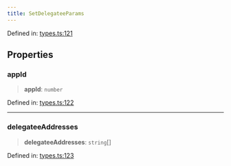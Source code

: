 ```yaml
---
title: SetDelegateeParams
---
```


Defined in: [types.ts:121](https://github.com/LIT-Protocol/Vincent/blob/59bbcc58961d006596c8c80671cc1200f69f2946/packages/libs/contracts-sdk/src/types.ts#L121)

## Properties

### appId

> **appId**: `number`

Defined in: [types.ts:122](https://github.com/LIT-Protocol/Vincent/blob/59bbcc58961d006596c8c80671cc1200f69f2946/packages/libs/contracts-sdk/src/types.ts#L122)

***

### delegateeAddresses

> **delegateeAddresses**: `string`[]

Defined in: [types.ts:123](https://github.com/LIT-Protocol/Vincent/blob/59bbcc58961d006596c8c80671cc1200f69f2946/packages/libs/contracts-sdk/src/types.ts#L123)
